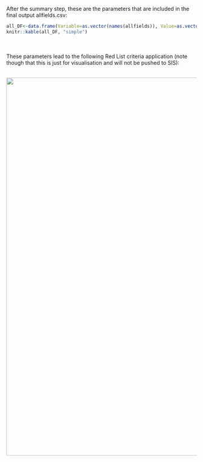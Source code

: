 
After the summary step, these are the parameters that are included in the final output allfields.csv:

```r
all_DF<-data.frame(Variable=as.vector(names(allfields)), Value=as.vector(unlist(allfields[1,])))
knitr::kable(all_DF, "simple")
```


<br><br>
These parameters lead to the following Red List criteria application (note though that this is just for visualisation and will not be pushed to SIS):

<br>
<center>
![](`r paste0(outDir, '/Plots/Plot_assign.png')`){width=1000px}
</center>



